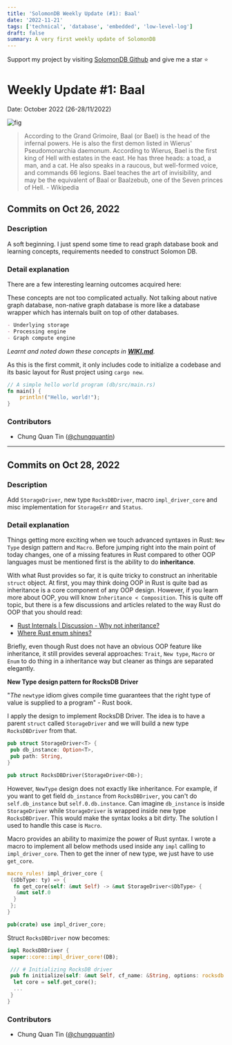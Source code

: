```yaml
---
title: 'SolomonDB Weekly Update (#1): Baal'
date: '2022-11-21'
tags: ['technical', 'database', 'embedded', 'low-level-log']
draft: false
summary: A very first weekly update of SolomonDB
---
```


Support my project by visiting [SolomonDB Github](https://github.com/nomadiz/solomon-db) and give me a star ⭐️

# Weekly Update #1: Baal

Date: October 2022 (26-28/11/2022)

![fig](https://upload.wikimedia.org/wikipedia/commons/thumb/4/44/Bael.jpg/220px-Bael.jpg)

> According to the Grand Grimoire, Baal (or Bael) is the head of the infernal powers. He is also the first demon listed in Wierus' Pseudomonarchia daemonum. According to Wierus, Bael is the first king of Hell with estates in the east. He has three heads: a toad, a man, and a cat. He also speaks in a raucous, but well-formed voice, and commands 66 legions. Bael teaches the art of invisibility, and may be the equivalent of Baal or Baalzebub, one of the Seven princes of Hell. - Wikipedia

## Commits on Oct 26, 2022

### Description

A soft beginning. I just spend some time to read graph database book and learning concepts, requirements needed to construct Solomon DB.

### Detail explanation

There are a few interesting learning outcomes acquired here:

These concepts are not too complicated actually. Not talking about native graph database, non-native graph database is more like a database wrapper which has internals built on top of other databases.

```md
- Underlying storage
- Processing engine
- Graph compute engine
```

_Learnt and noted down these concepts in_ [**_WIKI.md_**](http://WIKI.md)_._

As this is the first commit, it only includes code to initialize a codebase and its basic layout for Rust project using `cargo new`.

```rust
// A simple hello world program (db/src/main.rs)
fn main() {
    println!("Hello, world!");
}
```

### Contributors

- Chung Quan Tin ([@chungquantin](https://github.com/chungquantin))

---

## Commits on Oct 28, 2022

### Description

Add `StorageDriver`, new type `RocksDBDriver`, macro `impl_driver_core` and misc implementation for `StorageErr` and `Status`.

### Detail explanation

Things getting more exciting when we touch advanced syntaxes in Rust: `New Type` design pattern and `Macro`. Before jumping right into the main point of today changes, one of a missing features in Rust compared to other OOP languages must be mentioned first is the ability to do **inheritance**.

With what Rust provides so far, it is quite tricky to construct an inheritable `struct` object. At first, you may think doing OOP in Rust is quite bad as inheritance is a core component of any OOP design. However, if you learn more about OOP, you will know `Inheritance < Composition`. This is quite off topic, but there is a few discussions and articles related to the way Rust do OOP that you should read:

- [Rust Internals | Discussion - Why not inheritance?](https://internals.rust-lang.org/t/why-not-inheritance/5738/14)
- [Where Rust enum shines?](http://smallcultfollowing.com/babysteps/blog/2015/05/05/where-rusts-enum-shines/)

Briefly, even though Rust does not have an obvious OOP feature like inheritance, it still provides several approaches: `Trait`, `New type`, `Macro` or `Enum` to do thing in a inheritance way but cleaner as things are separated elegantly.

**New Type design pattern for RocksDB Driver**

"_The_ `newtype` idiom gives compile time guarantees that the right type of value is supplied to a program" - Rust book.

I apply the design to implement RocksDB Driver. The idea is to have a parent `struct` called `StorageDriver` and we will build a new type `RocksDBDriver` from that.

```rust
pub struct StorageDriver<T> {
 pub db_instance: Option<T>,
 pub path: String,
}

pub struct RocksDBDriver(StorageDriver<DB>);
```

However, `NewType` design does not exactly like inheritance. For example, if you want to get field `db_instance` from `RocksDBDriver`, you can't do `self.db_instance` but `self.0.db.instance`. Can imagine `db_instance` is inside `StorageDriver` while `StorageDriver` is wrapped inside new type `RocksDBDriver`. This would make the syntax looks a bit dirty. The solution I used to handle this case is `Macro`.

Macro provides an ability to maximize the power of Rust syntax. I wrote a macro to implement all below methods used inside any `impl` calling to `impl_driver_core`. Then to get the inner of new type, we just have to use `get_core`.

```rust
macro_rules! impl_driver_core {
 ($DbType: ty) => {
  fn get_core(self: &mut Self) -> &mut StorageDriver<$DbType> {
   &mut self.0
  }
 };
}

pub(crate) use impl_driver_core;
```

Struct `RocksDBDriver` now becomes:

```rust
impl RocksDBDriver {
 super::core::impl_driver_core!(DB);

 /// # Initializing RocksDB driver
 pub fn initialize(self: &mut Self, cf_name: &String, options: rocksdb::Options) {
  let core = self.get_core();
  ...
 }
}
```

### Contributors

- Chung Quan Tin ([@chungquantin](https://github.com/chungquantin))
